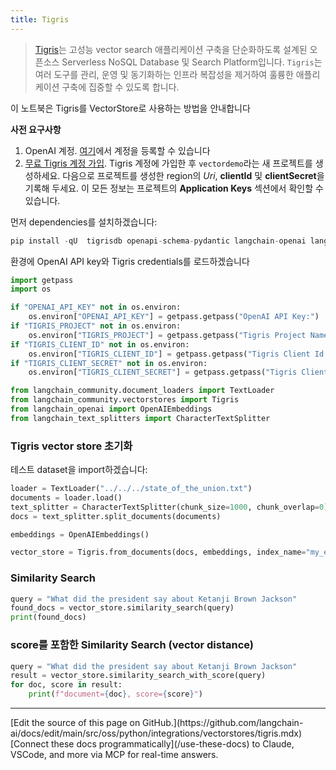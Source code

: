 ```yaml
---
title: Tigris
---
```


> [Tigris](https://tigrisdata.com)는 고성능 vector search 애플리케이션 구축을 단순화하도록 설계된 오픈소스 Serverless NoSQL Database 및 Search Platform입니다.
> `Tigris`는 여러 도구를 관리, 운영 및 동기화하는 인프라 복잡성을 제거하여 훌륭한 애플리케이션 구축에 집중할 수 있도록 합니다.

이 노트북은 Tigris를 VectorStore로 사용하는 방법을 안내합니다

**사전 요구사항**

1. OpenAI 계정. [여기](https://platform.openai.com/)에서 계정을 등록할 수 있습니다
2. [무료 Tigris 계정 가입](https://console.preview.tigrisdata.cloud). Tigris 계정에 가입한 후 `vectordemo`라는 새 프로젝트를 생성하세요. 다음으로 프로젝트를 생성한 region의 *Uri*, **clientId** 및 **clientSecret**을 기록해 두세요. 이 모든 정보는 프로젝트의 **Application Keys** 섹션에서 확인할 수 있습니다.

먼저 dependencies를 설치하겠습니다:

```python
pip install -qU  tigrisdb openapi-schema-pydantic langchain-openai langchain-community tiktoken
```

환경에 OpenAI API key와 Tigris credentials를 로드하겠습니다

```python
import getpass
import os

if "OPENAI_API_KEY" not in os.environ:
    os.environ["OPENAI_API_KEY"] = getpass.getpass("OpenAI API Key:")
if "TIGRIS_PROJECT" not in os.environ:
    os.environ["TIGRIS_PROJECT"] = getpass.getpass("Tigris Project Name:")
if "TIGRIS_CLIENT_ID" not in os.environ:
    os.environ["TIGRIS_CLIENT_ID"] = getpass.getpass("Tigris Client Id:")
if "TIGRIS_CLIENT_SECRET" not in os.environ:
    os.environ["TIGRIS_CLIENT_SECRET"] = getpass.getpass("Tigris Client Secret:")
```

```python
from langchain_community.document_loaders import TextLoader
from langchain_community.vectorstores import Tigris
from langchain_openai import OpenAIEmbeddings
from langchain_text_splitters import CharacterTextSplitter
```

### Tigris vector store 초기화

테스트 dataset을 import하겠습니다:

```python
loader = TextLoader("../../../state_of_the_union.txt")
documents = loader.load()
text_splitter = CharacterTextSplitter(chunk_size=1000, chunk_overlap=0)
docs = text_splitter.split_documents(documents)

embeddings = OpenAIEmbeddings()
```

```python
vector_store = Tigris.from_documents(docs, embeddings, index_name="my_embeddings")
```

### Similarity Search

```python
query = "What did the president say about Ketanji Brown Jackson"
found_docs = vector_store.similarity_search(query)
print(found_docs)
```

### score를 포함한 Similarity Search (vector distance)

```python
query = "What did the president say about Ketanji Brown Jackson"
result = vector_store.similarity_search_with_score(query)
for doc, score in result:
    print(f"document={doc}, score={score}")
```

---

<Callout icon="pen-to-square" iconType="regular">
    [Edit the source of this page on GitHub.](https://github.com/langchain-ai/docs/edit/main/src/oss/python/integrations/vectorstores/tigris.mdx)
</Callout>
<Tip icon="terminal" iconType="regular">
    [Connect these docs programmatically](/use-these-docs) to Claude, VSCode, and more via MCP for    real-time answers.
</Tip>
